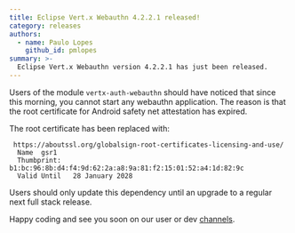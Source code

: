 ```yaml
---
title: Eclipse Vert.x Webauthn 4.2.2.1 released!
category: releases
authors:
  - name: Paulo Lopes
    github_id: pmlopes
summary: >-
  Eclipse Vert.x Webauthn version 4.2.2.1 has just been released.
---
```


Users of the module `vertx-auth-webauthn` should have noticed that since this morning, you cannot start any webauthn
application. The reason is that the root certificate for Android safety net attestation has expired.

The root certificate has been replaced with:

```
 https://aboutssl.org/globalsign-root-certificates-licensing-and-use/
  Name 	gsr1
  Thumbprint: b1:bc:96:8b:d4:f4:9d:62:2a:a8:9a:81:f2:15:01:52:a4:1d:82:9c
  Valid Until 	28 January 2028
```

Users should only update this dependency until an upgrade to a regular next full stack release.

Happy coding and see you soon on our user or dev [channels](https://vertx.io/channels).
